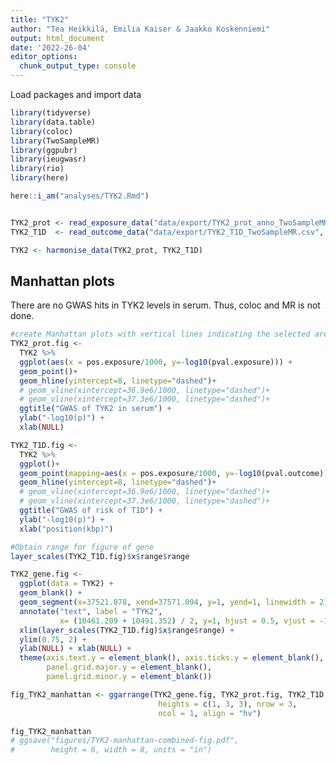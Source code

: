 ---
title: "TYK2"
author: "Tea Heikkilä, Emilia Kaiser & Jaakko Koskenniemi"
output: html_document
date: '2022-26-04'
editor_options:
  chunk_output_type: console
---

  Load packages and import data
```{r}
library(tidyverse)
library(data.table)
library(coloc)
library(TwoSampleMR)
library(ggpubr)
library(ieugwasr)
library(rio)
library(here)

here::i_am("analyses/TYK2.Rmd")


TYK2_prot <- read_exposure_data("data/export/TYK2_prot_anno_TwoSampleMR.csv", sep=",")
TYK2_T1D  <- read_outcome_data("data/export/TYK2_T1D_TwoSampleMR.csv", sep=",")

TYK2 <- harmonise_data(TYK2_prot, TYK2_T1D)

```

## Manhattan plots

There are no GWAS hits in TYK2 levels in serum. Thus, coloc and MR is not done.

```{r, echo = FALSE, message = "FALSE"}
#create Manhattan plots with vertical lines indicating the selected area (see below 2.4)
TYK2_prot.fig <-
  TYK2 %>%
  ggplot(aes(x = pos.exposure/1000, y=-log10(pval.exposure))) +
  geom_point()+
  geom_hline(yintercept=8, linetype="dashed")+
  # geom_vline(xintercept=36.9e6/1000, linetype="dashed")+
  # geom_vline(xintercept=37.3e6/1000, linetype="dashed")+
  ggtitle("GWAS of TYK2 in serum") +
  ylab("-log10(p)") +
  xlab(NULL)

TYK2_T1D.fig <-
  TYK2 %>%
  ggplot()+
  geom_point(mapping=aes(x = pos.exposure/1000, y=-log10(pval.outcome))) +
  geom_hline(yintercept=8, linetype="dashed")+
  # geom_vline(xintercept=36.9e6/1000, linetype="dashed")+
  # geom_vline(xintercept=37.3e6/1000, linetype="dashed")+
  ggtitle("GWAS of risk of T1D") +
  ylab("-log10(p)") +
  xlab("position(kbp)")

#Obtain range for figure of gene
layer_scales(TYK2_T1D.fig)$x$range$range

TYK2_gene.fig <-
  ggplot(data = TYK2) +
  geom_blank() +
  geom_segment(x=37521.878, xend=37571.094, y=1, yend=1, linewidth = 2) +
  annotate("text", label = "TYK2",
           x= (10461.209 + 10491.352) / 2, y=1, hjust = 0.5, vjust = -1) +
  xlim(layer_scales(TYK2_T1D.fig)$x$range$range) +
  ylim(0.75, 2) +
  ylab(NULL) + xlab(NULL) +
  theme(axis.text.y = element_blank(), axis.ticks.y = element_blank(),
        panel.grid.major.y = element_blank(),
        panel.grid.minor.y = element_blank())

fig_TYK2_manhattan <- ggarrange(TYK2_gene.fig, TYK2_prot.fig, TYK2_T1D.fig,
                                 heights = c(1, 3, 3), nrow = 3,
                                 ncol = 1, align = "hv")

fig_TYK2_manhattan
# ggsave("figures/TYK2-manhattan-combined-fig.pdf",
#        height = 6, width = 8, units = "in")
```


